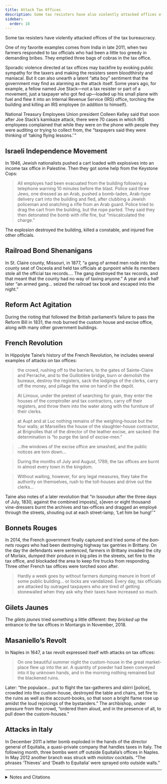```yaml
---
title: Attack Tax Offices
description: Some tax resisters have also violently attacked offices of the tax bureaucracy.
sidebar:
  order: 18
---
```


Some tax resisters have violently attacked offices of the tax bureaucracy.

One of my favorite examples comes from India in late 2011, when two farmers responded to tax officials who had been a little too greedy in demanding bribes.
They emptied three bags of cobras in the tax office.

Sporadic violence directed at tax offices may backfire by evoking public sympathy for the taxers and making the resisters seem bloodthirsty and maniacal.
But it can also unearth a latent “atta boy” sentiment that the government may find as alarming as the attack itself.
Some years ago, for example, a fellow named Joe Stack—not a tax resister or part of a movement, just a taxpayer who got fed up—loaded up his small plane with fuel and flew it into an Internal Revenue Service (IRS) office, torching the building and killing an IRS employee (in addition to himself).

National Treasury Employees Union president Colleen Kelley said that soon after Joe Stack’s kamikaze attack, there were 70 cases in which IRS employees complained that while they were on the phone with people they were auditing or trying to collect from, the “taxpayers said they were thinking of ‘taking flying lessons.’ ”

## <Badge text="Example" size="medium" /> Israeli Independence Movement

In 1946, Jewish nationalists pushed a cart loaded with explosives into an income tax office in Palestine.
Then they got some help from the Keystone Cops:

> All employes had been evacuated from the building following a telephone warning 10 minutes before the blast.
> Police said three Jews, one dressed as an Arab, pushed a bomb-laden, Arab-type delivery cart into the building and fled, after clubbing a Jewish policeman and snatching a rifle from an Arab guard.
> Police tried to drag the cart from the building, but the rope parted.
> They said they then detonated the bomb with rifle fire, but “miscalculated the charge.”

The explosion destroyed the building, killed a constable, and injured five other officials.

## <Badge text="Example" size="medium" /> Railroad Bond Shenanigans

In St. Claire county, Missouri, in 1877, “a gang of armed men rode into the county seat of Osceola and held tax officials at gunpoint while its members stole all the official tax records.…
The gang destroyed the tax records, and that meant that the county had no way of taxing anyone.”
A year and a half later “an armed gang… seized the railroad tax book and escaped into the night.”

## <Badge text="Example" size="medium" /> Reform Act Agitation

During the rioting that followed the British parliament’s failure to pass the Reform Bill in 1831, the mob burned the custom house and excise office, along with many other government buildings.

## <Badge text="Example" size="medium" /> French Revolution

In Hippolyte Taine’s history of the French Revolution, he includes several examples of attacks on tax offices:

> the crowd, rushing off to the barriers, to the gates of Sainte-Claire and Perrache, and to the Guillotière bridge, burn or demolish the bureaux, destroy the registers, sack the lodgings of the clerks, carry off the money, and pillage the wine on hand in the depôt.

> At Limoux, under the pretext of searching for grain, they enter the houses of the comptroller and tax contractors, carry off their registers, and throw them into the water along with the furniture of their clerks.

> at Aupt and at Luc nothing remains of the weighing-house but the four walls; at Marseilles the house of the slaughter-house contractor, at Brignolles that of the director of the leather excise, are sacked: the determination is “to purge the land of excise-men.”

> …the windows of the excise office are smashed, and the public notices are torn down…

> During the months of July and August, 1789, the tax offices are burnt in almost every town in the kingdom.

> Without waiting, however, for any legal measures, they take the authority on themselves, rush to the toll-houses and drive out the clerks…

Taine also notes of a later revolution that “in Issoudun after the three days of July, 1830, against the combined imposts[, s]even or eight thousand vine-dressers burnt the archives and tax-offices and dragged an employé through the streets, shouting out at each street-lamp, ‘Let him be hung!’ ”

## <Badge text="Example" size="medium" /> Bonnets Rouges

In 2014, the French government finally captured and tried some of the <i lang="fr">bonnets rouges</i> who had been destroying highway tax gantries in Brittany.
On the day the defendants were sentenced, farmers in Brittany invaded the city of Morlaix, dumped their produce in big piles in the streets, set fire to the tax office, and blockaded the area to keep fire trucks from responding.
Three other French tax offices were torched soon after.
> Hardly a week goes by without farmers dumping manure in front of some public building… or locks are vandalized.
> Every day, tax officials are attacked by outraged taxpayers who are tired of getting stonewalled when they ask why their taxes have increased so much.

## <Badge text="Example" size="medium" /> Gilets Jaunes

The <i lang="fr">gilets jaunes</i> tried something a little different: they *bricked up* the entrance to the tax offices in Montargis in November, 2018.

## <Badge text="Example" size="medium" /> Masaniello’s Revolt

In Naples in 1647, a tax revolt expressed itself with attacks on tax offices:

> On one beautiful summer night the custom-house in the great market-place flew up into the air.
> A quantity of powder had been conveyed into it by unknown hands, and in the morning nothing remained but the blackened ruins.

Later: “the populace… put to flight the tax-gatherers and sbirri [police], crowded into the custom-house, destroyed the table and chairs, set fire to the ruins as well as the account-books, so that soon a bright flame rose up amidst the loud rejoicings of the bystanders.”
The archbishop, under pressure from the crowd, “ordered them aloud, and in the presence of all, to pull down the custom-houses.”

## <Badge text="Example" size="medium" /> Attacks in Italy

In December 2011 a letter bomb exploded in the hands of the director general of Equitalia, a quasi-private company that handles taxes in Italy.
The following month, three bombs went off outside Equitalia’s offices in Naples.
In May 2012 another branch was struck with molotov cocktails.
“The phrases ‘Thieves’ and ‘Death to Equitalia’ were sprayed onto outside walls.”

<Aside type="wikipedia" title="Wikipedia">
  <WikipediaBadge title="2010 Austin suicide attack" />
  <WikipediaBadge title="National Treasury Employees Union" />
  <WikipediaBadge title="Jewish insurgency in Mandatory Palestine" />
  <WikipediaBadge title="1831 reform riots" />
  <WikipediaBadge title="French Revolution" />
  <WikipediaBadge title="Hippolyte Taine" />
  <WikipediaBadge title="Bonnets Rouges" />
  <WikipediaBadge title="Yellow vests protests" />
  <WikipediaBadge title="Neapolitan Revolt of 1647" />
  <WikipediaBadge title="Masaniello" />
</Aside>

---

<details>
<summary>Notes and Citations</summary>

* Satherely, Jessica [“The tax office that really is a nest of vipers: Farmers dump forty snakes—including deadly cobras—in protest against bribes”](https://www.dailymail.co.uk/news/article-2068477/Indian-farmers-dump-bags-snakes-tax-office-protest-stop-bribery.html) <i>Daily Mail Online</i> 1 December 2011
* Cacas, Max “NTEU concerned about fed worker safety” <i>Federal News Radio</i> 10 March 2010
* “Palestine Tax Office Bombed” Associated Press dispatch in the <i>Pittsburgh Post-Gazette</i> 21 November 1946, p. 2
* Thelen, David R. <i>Paths of Resistance: Tradition and Dignity in Industrializing Missouri</i> (1986) p. 68
* Molesworth, W.N. <i>The History of the Reform Bill of 1832</i> (1865) [pp. 295–96](https://archive.org/details/cu31924028050536/page/n314/mode/1up)
* Taine, Hippolyte <i>The French Revolution</i>, Vol I. (1897) [pp. 15–17](https://archive.org/details/frenchrevolution0001hipp/page/15/mode/1up), [271–74](https://archive.org/details/frenchrevolution0001hipp/page/271/mode/1up)
* [“French farmers torch tax office in Brittany protest”](https://www.bbc.com/news/world-europe-29294096) <i>BBC News</i> 20 September 2014
* Giraud, Jean-Baptiste [“Ras-le-bol-fiscal: Quatre perceptions ont brûlé depuis la rentrée”](https://www.economiematin.fr/news-ras-le-bol-fiscal-incendies-perceptions-revolution) <i>ÉconomieMatin</i> 3 October 2014
* Dos Ramos, Jean-Baptiste [“Les gilets jaunes qui avaient muré l'entrée du centre des impôts de Montargis condamnés”](https://www.larep.fr/montargis-45200/faits-divers/les-gilets-jaunes-qui-avaient-mure-l-entree-du-centre-des-impots-de-montargis-condamnes_13531810/) <i>La République du Centre</i> 3 April 2019
* von Reumont, Alfred <i>The Carafas of Maddaloni</i> (1854) [pp. 303–04](https://archive.org/details/carafasofmaddalo00reumuoft/page/303/mode/1up), [310](https://archive.org/details/carafasofmaddalo00reumuoft/page/310/mode/1up)
* Pisa, Nick [“Soldiers may be deployed to protect Italian tax offices”](https://www.telegraph.co.uk/news/worldnews/europe/italy/9263021/Soldiers-may-be-deployed-to-protect-Italian-tax-offices.html) <i>The Telegraph</i> 13 May 2012

</details>
